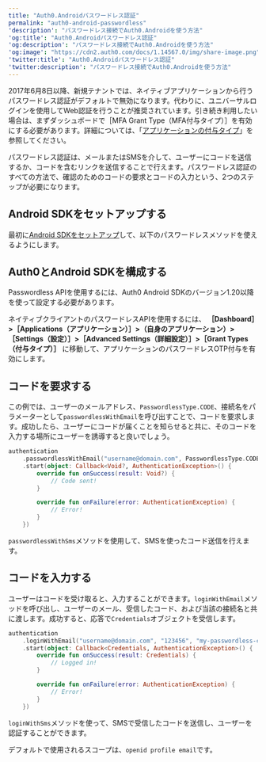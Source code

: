 ```yaml
---
title: "Auth0.Androidパスワードレス認証"
permalink: "auth0-android-passwordless"
'description': "パスワードレス接続でAuth0.Androidを使う方法"
'og:title': "Auth0.Androidパスワードレス認証"
'og:description': "パスワードレス接続でAuth0.Androidを使う方法"
'og:image': "https://cdn2.auth0.com/docs/1.14567.0/img/share-image.png"
'twitter:title': "Auth0.Androidパスワードレス認証"
'twitter:description': "パスワードレス接続でAuth0.Androidを使う方法"
---
```


<Warning>

2017年6月8日以降、新規テナントでは、ネイティブアプリケーションから行うパスワードレス認証がデフォルトで無効になります。代わりに、ユニバーサルログインを使用してWeb認証を行うことが推奨されています。引き続き利用したい場合は、まずダッシュボードで［MFA Grant Type（MFA付与タイプ）］を有効にする必要があります。詳細については、「[アプリケーションの付与タイプ](/docs/ja-jp/get-started/applications/application-grant-types)」を参照してください。

</Warning>

パスワードレス認証は、メールまたはSMSを介して、ユーザーにコードを送信するか、コードを含むリンクを送信することで行えます。パスワードレス認証のすべての方法で、確認のためのコードの要求とコードの入力という、2つのステップが必要になります。

## Android SDKをセットアップする

最初に[Android SDKをセットアップ](/docs/ja-jp/libraries/auth0-android)して、以下のパスワードレスメソッドを使えるようにします。

## Auth0とAndroid SDKを構成する

<Callout icon="file-lines" color="#0EA5E9" iconType="regular">

Passwordless APIを使用するには、Auth0 Android SDKのバージョン1.20以降を使って設定する必要があります。

</Callout>

ネイティブクライアントのパスワードレスAPIを使用するには、 **［Dashboard］>［Applications（アプリケーション）］>（自身のアプリケーション）>［Settings（設定）］>［Advanced Settings（詳細設定）］>［Grant Types（付与タイプ）］** に移動して、アプリケーションのパスワードレスOTP付与を有効にします。

## コードを要求する

この例では、ユーザーのメールアドレス、`PasswordlessType.CODE`、接続名をパラメーターとして`passwordlessWithEmail`を呼び出すことで、コードを要求します。成功したら、ユーザーにコードが届くことを知らせると共に、そのコードを入力する場所にユーザーを誘導すると良いでしょう。

```kotlin lines
authentication
    .passwordlessWithEmail("username@domain.com", PasswordlessType.CODE, "my-passwordless-connection")
    .start(object: Callback<Void?, AuthenticationException>() {
        override fun onSuccess(result: Void?) {
            // Code sent!
        }

        override fun onFailure(error: AuthenticationException) {
            // Error!
        }
    })
```

`passwordlessWithSms`メソッドを使用して、SMSを使ったコード送信を行えます。

## コードを入力する

ユーザーはコードを受け取ると、入力することができます。`loginWithEmail`メソッドを呼び出し、ユーザーのメール、受信したコード、および当該の接続名と共に渡します。成功すると、応答で`Credentials`オブジェクトを受信します。

```kotlin lines
authentication
    .loginWithEmail("username@domain.com", "123456", "my-passwordless-connection")
    .start(object: Callback<Credentials, AuthenticationException>() {
        override fun onSuccess(result: Credentials) {
            // Logged in!
        }

        override fun onFailure(error: AuthenticationException) {
            // Error!
        }
    })
```

`loginWithSms`メソッドを使って、SMSで受信したコードを送信し、ユーザーを認証することができます。

デフォルトで使用されるスコープは、`openid profile email`です。